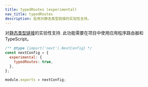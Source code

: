 ```yaml
---
title: typedRoutes (experimental)
nav_title: typedRoutes
description: 启用对静态类型链接的实验性支持。
---
```


对[静态类型链接](/docs/app/building-your-application/configuring/typescript#statically-typed-links)的实验性支持. 此功能需要在项目中使用应用程序路由器和 TypeScript。

```js filename="next.config.js"
/** @type {import('next').NextConfig} */
const nextConfig = {
  experimental: {
    typedRoutes: true,
  },
};

module.exports = nextConfig;
```
